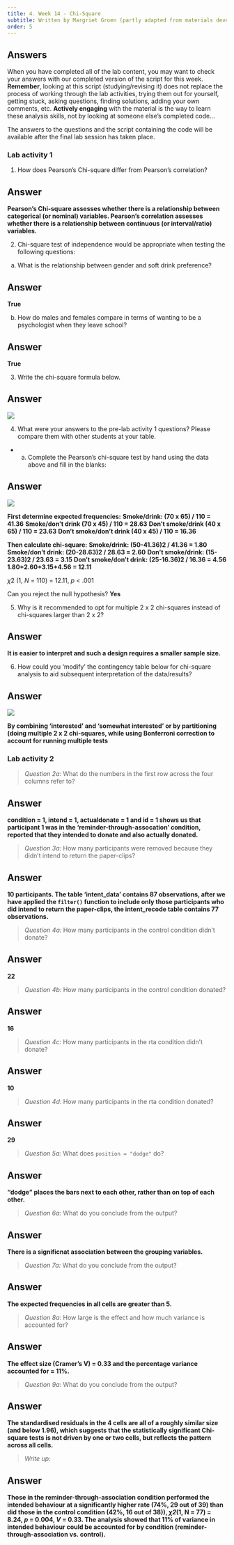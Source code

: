```yaml
---
title: 4. Week 14 - Chi-Square
subtitle: Written by Margriet Groen (partly adapted from materials developed by the PsyTeachR team at the University of Glasgow)
order: 5
---
```


## Answers {#sec-wk14-answers}

When you have completed all of the lab content, you may want to check your answers with our completed version of the script for this week. **Remember**, looking at this script (studying/revising it) does not replace the process of working through the lab activities, trying them out for yourself, getting stuck, asking questions, finding solutions, adding your own comments, etc. **Actively engaging** with the material is the way to learn these analysis skills, not by looking at someone else's completed code...

The answers to the questions and the script containing the code will be available after the final lab session has taken place.

### Lab activity 1

1.  How does Pearson's Chi-square differ from Pearson's correlation?

::: {.callout-note icon=false collapse="true"}
## Answer
**Pearson's Chi-square assesses whether there is a relationship between categorical (or nominal) variables. Pearson's correlation assesses whether there is a relationship between continuous (or interval/ratio) variables.**
:::

2.  Chi-square test of independence would be appropriate when testing the following questions:

a.  What is the relationship between gender and soft drink preference?

::: {.callout-note icon=false collapse="true"}
## Answer
**True**
:::

b.  How do males and females compare in terms of wanting to be a psychologist when they leave school?

::: {.callout-note icon=false collapse="true"}
## Answer
**True**
:::

3.  Write the chi-square formula below.

::: {.callout-note icon=false collapse="true"}
## Answer
![](images/wk4/122_week14_chiSquareFormula.png)
:::


4.  What were your answers to the pre-lab activity 1 questions? Please compare them with other students at your table.

-

    a.  Complete the Pearson's chi-square test by hand using the data above and fill in the blanks:

::: {.callout-note icon=false collapse="true"}
## Answer
![](images/wk4/chisquare_dataLabAct1_answer.png)

**First determine expected frequencies:** **Smoke/drink: (70 x 65) / 110 = 41.36** **Smoke/don't drink (70 x 45) / 110 = 28.63** **Don't smoke/drink (40 x 65) / 110 = 23.63** **Don't smoke/don't drink (40 x 45) / 110 = 16.36**

**Then calculate chi-square:** **Smoke/drink: (50-41.36)2 / 41.36 = 1.80** **Smoke/don't drink: (20-28.63)2 / 28.63 = 2.60** **Don't smoke/drink: (15-23.63)2 / 23.63 = 3.15** **Don't smoke/don't drink: (25-16.36)2 / 16.36 = 4.56** **1.80+2.60+3.15+4.56 = 12.11**

$\chi 2$ (1, *N* = 110) = 12.11, *p* \< .001

Can you reject the null hypothesis? **Yes**
:::

5.  Why is it recommended to opt for multiple 2 x 2 chi-squares instead of chi-squares larger than 2 x 2?

::: {.callout-note icon=false collapse="true"}
## Answer
**It is easier to interpret and such a design requires a smaller sample size.**
:::

6.  How could you 'modify' the contingency table below for chi-square analysis to aid subsequent interpretation of the data/results?

::: {.callout-note icon=false collapse="true"}
## Answer
![](images/wk4/122_week14_labAc1_q6.png)

**By combining 'interested' and 'somewhat interested' or by partitioning (doing multiple 2 x 2 chi-squares, while using Bonferroni correction to account for running multiple tests**

:::

### Lab activity 2

>*Question 2a:* What do the numbers in the first row across the four columns refer to?

:::{.callout-note icon=false collapse="true"}
## Answer
**condition = 1, intend = 1, actualdonate = 1 and id = 1 shows us that participant 1 was in the 'reminder-through-assocation' condition, reported that they intended to donate and also actually donated.**
:::

>*Question 3a:* How many participants were removed because they didn't intend to return the paper-clips?

:::{.callout-note icon=false collapse="true"}
## Answer
**10 participants. The table 'intent_data' contains 87 observations, after we have applied the `filter()` function to include only those participants who did intend to return the paper-clips, the intent_recode table contains 77 observations.**
:::

>*Question 4a:* How many participants in the control condition didn’t donate?

:::{.callout-note icon=false collapse="true"}
## Answer
**22**
:::

>*Question 4b:* How many participants in the control condition donated?

:::{.callout-note icon=false collapse="true"}
## Answer
**16**
:::

>*Question 4c:* How many participants in the rta condition didn’t donate?

:::{.callout-note icon=false collapse="true"}
## Answer
**10**
:::

>*Question 4d:*  How many participants in the rta condition donated?

:::{.callout-note icon=false collapse="true"}
## Answer
**29**
:::

>*Question 5a:* What does `position = "dodge"` do?

:::{.callout-note icon=false collapse="true"}
## Answer
**"dodge" places the bars next to each other, rather than on top of each other.**
:::

>*Question 6a:* What do you conclude from the output?

:::{.callout-note icon=false collapse="true"}
## Answer
**There is a significnat association between the grouping variables.**
:::

>*Question 7a:* What do you conclude from the output?

:::{.callout-note icon=false collapse="true"}
## Answer
**The expected frequencies in all cells are greater than 5.**
:::

>*Question 8a:* How large is the effect and how much variance is accounted for?

:::{.callout-note icon=false collapse="true"}
## Answer
**The effect size (Cramer's V) = 0.33 and the percentage variance accounted for = 11%.**
:::

>*Question 9a:* What do you conclude from the output?

:::{.callout-note icon=false collapse="true"}
## Answer
**The standardised residuals in the 4 cells are all of a roughly similar size (and below 1.96), which suggests that the statistically significant Chi-square tests is not driven by one or two cells, but reflects the pattern across all cells.**
:::

>*Write up:*

:::{.callout-note icon=false collapse="true"}
## Answer
**Those in the reminder-through-association condition performed the intended behaviour at a significantly higher rate (74%, 29 out of 39) than did those in the control condition (42%, 16 out of 38)), *χ2*(1, N = 77) = 8.24, *p* = 0.004, *V* = 0.33. The analysis showed that 11% of variance in intended behaviour could be accounted for by condition (reminder-through-association vs. control).**
:::